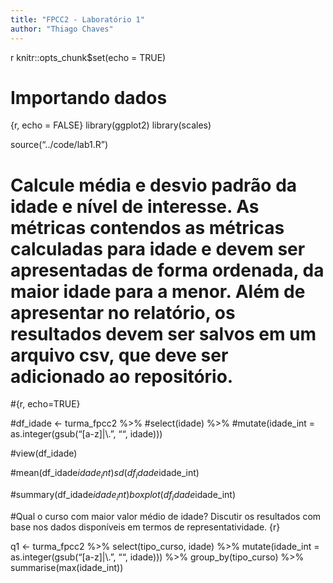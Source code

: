 ```yaml
---
title: "FPCC2 - Laboratório 1"
author: "Thiago Chaves"
---
```


{r setup, include=FALSE} 
knitr::opts_chunk\$set(echo = TRUE)

# Importando dados

{r, echo = FALSE} 
library(ggplot2) 
library(scales)

source("../code/lab1.R")

# Calcule média e desvio padrão da idade e nível de interesse. As métricas contendos as métricas calculadas para idade e devem ser apresentadas de forma ordenada, da maior idade para a menor. Além de apresentar no relatório, os resultados devem ser salvos em um arquivo csv, que deve ser adicionado ao repositório.

#{r, echo=TRUE}

#df_idade <- turma_fpcc2 %>% 
#select(idade) %>% 
#mutate(idade_int = as.integer(gsub("[a-z]\|\\.", "", idade)))

#view(df_idade)

#mean(df_idade$idade_int) sd(df_idade$idade_int)

#summary(df_idade$idade_int) boxplot(df_idade$idade_int)

#Qual o curso com maior valor médio de idade? Discutir os resultados com base nos dados disponíveis em termos de representatividade. {r}

q1 <- turma_fpcc2 %>% 
select(tipo_curso, idade) %>% 
mutate(idade_int = as.integer(gsub("[a-z]|\\.", "", idade))) %>%
group_by(tipo_curso) %>% 
summarise(max(idade_int))


